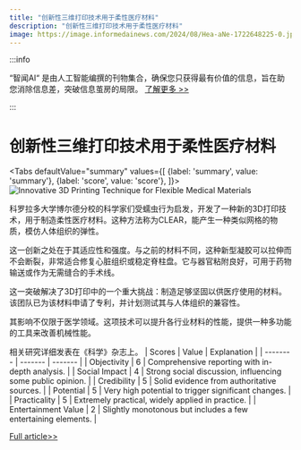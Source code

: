```yaml
---
title: "创新性三维打印技术用于柔性医疗材料"
description: "创新性三维打印技术用于柔性医疗材料"
image: https://image.informedainews.com/2024/08/Hea-aNe-1722648225-0.jpg
---
```



:::info

“智闻AI“ 是由人工智能编撰的刊物集合，确保您只获得最有价值的信息，旨在助您消除信息差，突破信息茧房的局限。  [了解更多 >>](/)

:::

# 创新性三维打印技术用于柔性医疗材料


<Tabs
	defaultValue="summary"
	values={[
	{label: 'summary', value: 'summary'},
	{label: 'score', value: 'score'},
]}>
<TabItem value="summary">
<img
  src="https://image.informedainews.com/2024/08/Hea-aNe-1722648225-0.jpg"
  alt="Innovative 3D Printing Technique for Flexible Medical Materials"
/>



科罗拉多大学博尔德分校的科学家们受蠕虫行为启发，开发了一种新的3D打印技术，用于制造柔性医疗材料。这种方法称为CLEAR，能产生一种类似网格的物质，模仿人体组织的弹性。

这一创新之处在于其适应性和强度。与之前的材料不同，这种新型凝胶可以拉伸而不会断裂，非常适合修复心脏组织或稳定脊柱盘。它与器官粘附良好，可用于药物输送或作为无需缝合的手术线。

这一突破解决了3D打印中的一个重大挑战：制造足够坚固以供医疗使用的材料。该团队已为该材料申请了专利，并计划测试其与人体组织的兼容性。

其影响不仅限于医学领域。这项技术可以提升各行业材料的性能，提供一种多功能的工具来改善机械性能。

相关研究详细发表在《科学》杂志上。
</TabItem>
<TabItem value="score">
	| Scores     | Value   | Explanation |
	| -------- | ------- | ------- |
	| Objectivity  | 6    | Comprehensive reporting with in-depth analysis.    |
	| Social Impact | 4     | Strong social discussion, influencing some public opinion.    |
	| Credibility    | 5    | Solid evidence from authoritative sources.    |
	| Potential    | 5    | Very high potential to trigger significant changes.    |
	| Practicality    | 5    | Extremely practical, widely applied in practice.    |
	| Entertainment Value    | 2    | Slightly monotonous but includes a few entertaining elements.    |
</TabItem>
</Tabs>

[Full article>>](https://www.cnbeta.com.tw/articles/science/1440771.htm)
